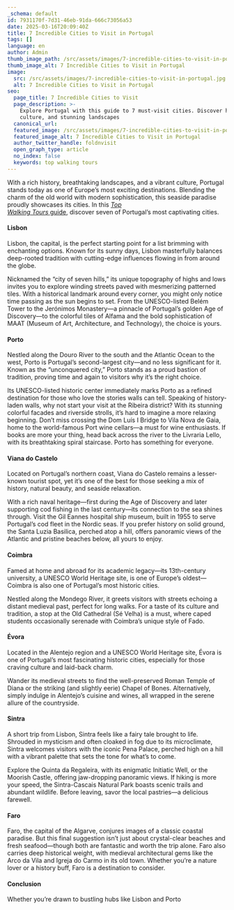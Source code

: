 ```yaml
---
_schema: default
id: 7931170f-7d31-46eb-91da-666c73056a53
date: 2025-03-16T20:09:40Z
title: 7 Incredible Cities to Visit in Portugal
tags: []
language: en
author: Admin
thumb_image_path: /src/assets/images/7-incredible-cities-to-visit-in-portugal.jpg
thumb_image_alt: 7 Incredible Cities to Visit in Portugal
image:
  src: /src/assets/images/7-incredible-cities-to-visit-in-portugal.jpg
  alt: 7 Incredible Cities to Visit in Portugal
seo:
  page_title: 7 Incredible Cities to Visit
  page_description: >-
    Explore Portugal with this guide to 7 must-visit cities. Discover history,
    culture, and stunning landscapes
  canonical_url:
  featured_image: /src/assets/images/7-incredible-cities-to-visit-in-portugal.jpg
  featured_image_alt: 7 Incredible Cities to Visit in Portugal
  author_twitter_handle: foldnvisit
  open_graph_type: article
  no_index: false
  keywords: top walking tours
---
```

With a rich history, breathtaking landscapes, and a vibrant culture, Portugal
stands today as one of Europe’s most exciting destinations. Blending the charm
of the old world with modern sophistication, this seaside paradise proudly
showcases its cities. In this
<a href="https://topwalkingtoursportugal.com/pt/" target="_blank" rel="noopener"><em>Top<br />Walking Tours</em> guide</a>, discover seven of Portugal’s most captivating
cities.

#### Lisbon

Lisbon, the capital, is the perfect starting point for a list brimming with
enchanting options. Known for its sunny days, Lisbon masterfully balances
deep-rooted tradition with cutting-edge influences flowing in from around the
globe.

Nicknamed the “city of seven hills,” its unique topography of highs and lows
invites you to explore winding streets paved with mesmerizing patterned tiles.
With a historical landmark around every corner, you might only notice time
passing as the sun begins to set. From the UNESCO-listed Belém Tower to the
Jerónimos Monastery—a pinnacle of Portugal’s golden Age of Discovery—to the
colorful tiles of Alfama and the bold sophistication of MAAT (Museum of Art,
Architecture, and Technology), the choice is yours.

#### Porto

Nestled along the Douro River to the south and the Atlantic Ocean to the west,
Porto is Portugal’s second-largest city—and no less significant for it. Known as
the “unconquered city,” Porto stands as a proud bastion of tradition, proving
time and again to visitors why it’s the right choice.

Its UNESCO-listed historic center immediately marks Porto as a refined
destination for those who love the stories walls can tell. Speaking of
history-laden walls, why not start your visit at the Ribeira district? With its
stunning colorful facades and riverside strolls, it’s hard to imagine a more
relaxing beginning. Don’t miss crossing the Dom Luís I Bridge to Vila Nova de
Gaia, home to the world-famous Port wine cellars—a must for wine enthusiasts. If
books are more your thing, head back across the river to the Livraria Lello,
with its breathtaking spiral staircase. Porto has something for everyone.

#### Viana do Castelo

Located on Portugal’s northern coast, Viana do Castelo remains a lesser-known
tourist spot, yet it’s one of the best for those seeking a mix of history,
natural beauty, and seaside relaxation.

With a rich naval heritage—first during the Age of Discovery and later
supporting cod fishing in the last century—its connection to the sea shines
through. Visit the Gil Eannes hospital ship museum, built in 1955 to serve
Portugal’s cod fleet in the Nordic seas. If you prefer history on solid ground,
the Santa Luzia Basilica, perched atop a hill, offers panoramic views of the
Atlantic and pristine beaches below, all yours to enjoy.

#### Coimbra

Famed at home and abroad for its academic legacy—its 13th-century university, a
UNESCO World Heritage site, is one of Europe’s oldest—Coimbra is also one of
Portugal’s most historic cities.

Nestled along the Mondego River, it greets visitors with streets echoing a
distant medieval past, perfect for long walks. For a taste of its culture and
tradition, a stop at the Old Cathedral (Sé Velha) is a must, where caped
students occasionally serenade with Coimbra’s unique style of Fado.

#### Évora

Located in the Alentejo region and a UNESCO World Heritage site, Évora is one of
Portugal’s most fascinating historic cities, especially for those craving
culture and laid-back charm.

Wander its medieval streets to find the well-preserved Roman Temple of Diana or
the striking (and slightly eerie) Chapel of Bones. Alternatively, simply indulge
in Alentejo’s cuisine and wines, all wrapped in the serene allure of the
countryside.

#### Sintra

A short trip from Lisbon, Sintra feels like a fairy tale brought to life.
Shrouded in mysticism and often cloaked in fog due to its microclimate, Sintra
welcomes visitors with the iconic Pena Palace, perched high on a hill with a
vibrant palette that sets the tone for what’s to come.

Explore the Quinta da Regaleira, with its enigmatic Initiatic Well, or the
Moorish Castle, offering jaw-dropping panoramic views. If hiking is more your
speed, the Sintra-Cascais Natural Park boasts scenic trails and abundant
wildlife. Before leaving, savor the local pastries—a delicious farewell.

#### Faro

Faro, the capital of the Algarve, conjures images of a classic coastal paradise.
But this final suggestion isn’t just about crystal-clear beaches and fresh
seafood—though both are fantastic and worth the trip alone. Faro also carries
deep historical weight, with medieval architectural gems like the Arco da Vila
and Igreja do Carmo in its old town. Whether you’re a nature lover or a history
buff, Faro is a destination to consider.

#### Conclusion

Whether you’re drawn to bustling hubs like Lisbon and Porto